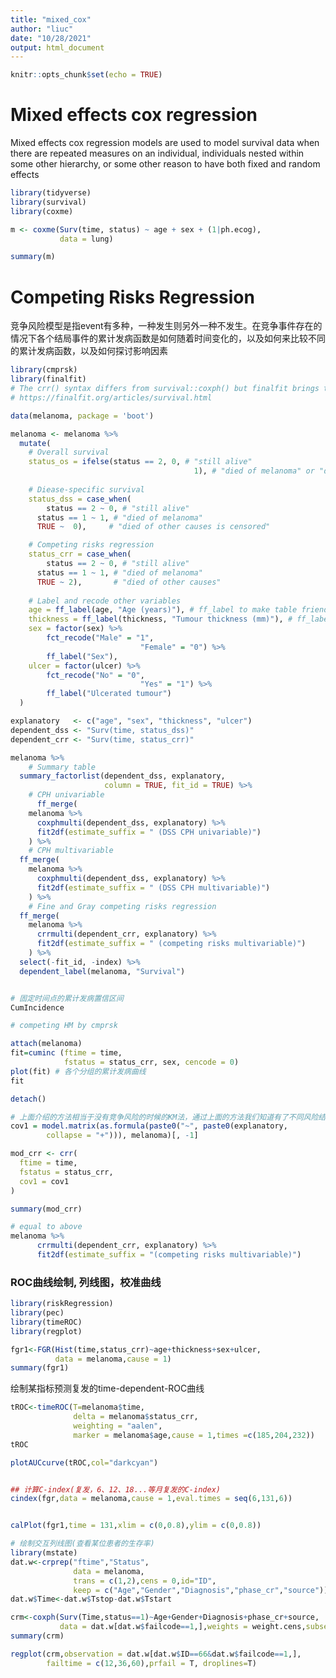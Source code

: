 ```yaml
---
title: "mixed_cox"
author: "liuc"
date: "10/28/2021"
output: html_document
---
```


```r
knitr::opts_chunk$set(echo = TRUE)
```

# Mixed effects cox regression

Mixed effects cox regression models are used to model survival data when there
are repeated measures on an individual, individuals nested within some other
hierarchy, or some other reason to have both fixed and random effects

```r
library(tidyverse)
library(survival)
library(coxme)

m <- coxme(Surv(time, status) ~ age + sex + (1|ph.ecog), 
           data = lung)

summary(m)           
```

# Competing Risks Regression

竞争风险模型是指event有多种，一种发生则另外一种不发生。在竞争事件存在的情况下各个结局事件的累计发病函数是如何随着时间变化的，以及如何来比较不同的累计发病函数，以及如何探讨影响因素
```r
library(cmprsk)
library(finalfit)
# The crr() syntax differs from survival::coxph() but finalfit brings these together
# https://finalfit.org/articles/survival.html

data(melanoma, package = 'boot')

melanoma <- melanoma %>%
  mutate(
    # Overall survival
    status_os = ifelse(status == 2, 0, # "still alive"
                                         1), # "died of melanoma" or "died of other causes"
    
    # Diease-specific survival
    status_dss = case_when(
        status == 2 ~ 0, # "still alive"
      status == 1 ~ 1, # "died of melanoma"
      TRUE ~  0),     # "died of other causes is censored"

    # Competing risks regression
    status_crr = case_when(
        status == 2 ~ 0, # "still alive"
      status == 1 ~ 1, # "died of melanoma"
      TRUE ~ 2),       # "died of other causes"
    
    # Label and recode other variables
    age = ff_label(age, "Age (years)"), # ff_label to make table friendly var labels
    thickness = ff_label(thickness, "Tumour thickness (mm)"), # ff_label to make table friendly var labels
    sex = factor(sex) %>% 
        fct_recode("Male" = "1", 
                             "Female" = "0") %>% 
        ff_label("Sex"),
    ulcer = factor(ulcer) %>% 
        fct_recode("No" = "0",
                             "Yes" = "1") %>% 
        ff_label("Ulcerated tumour")
  )

explanatory   <- c("age", "sex", "thickness", "ulcer")
dependent_dss <- "Surv(time, status_dss)"
dependent_crr <- "Surv(time, status_crr)"

melanoma %>%
    # Summary table
  summary_factorlist(dependent_dss, explanatory, 
                     column = TRUE, fit_id = TRUE) %>%
    # CPH univariable
      ff_merge(
    melanoma %>%
      coxphmulti(dependent_dss, explanatory) %>%
      fit2df(estimate_suffix = " (DSS CPH univariable)")
    ) %>%
    # CPH multivariable
  ff_merge(
    melanoma %>%
      coxphmulti(dependent_dss, explanatory) %>%
      fit2df(estimate_suffix = " (DSS CPH multivariable)")
    ) %>%
    # Fine and Gray competing risks regression
  ff_merge(
    melanoma %>%
      crrmulti(dependent_crr, explanatory) %>%
      fit2df(estimate_suffix = " (competing risks multivariable)")
    ) %>%
  select(-fit_id, -index) %>%
  dependent_label(melanoma, "Survival")


# 固定时间点的累计发病置信区间
CumIncidence
```

```r
# competing HM by cmprsk

attach(melanoma)
fit=cuminc (ftime = time, 
            fstatus = status_crr, sex, cencode = 0) 
plot(fit) # 各个分组的累计发病曲线
fit

detach()
```
```r
# 上面介绍的方法相当于没有竞争风险的时候的KM法，通过上面的方法我们知道有了不同风险结局累计发病曲线的差异，继续我们会继续看影响因素，要做的就是竞争风险回归模型了，需要用到的函数就是crr
cov1 = model.matrix(as.formula(paste0("~", paste0(explanatory, 
        collapse = "+"))), melanoma)[, -1]

mod_crr <- crr(
  ftime = time,
  fstatus = status_crr,
  cov1 = cov1
)

summary(mod_crr)
```

```r
# equal to above 
melanoma %>%
      crrmulti(dependent_crr, explanatory) %>%
      fit2df(estimate_suffix = "(competing risks multivariable)")
```

### ROC曲线绘制, 列线图，校准曲线
```r
library(riskRegression)
library(pec)
library(timeROC)
library(regplot)

fgr1<-FGR(Hist(time,status_crr)~age+thickness+sex+ulcer,
          data = melanoma,cause = 1)
summary(fgr1)
```
绘制某指标预测复发的time-dependent-ROC曲线
```r
tROC<-timeROC(T=melanoma$time,
              delta = melanoma$status_crr,
              weighting = "aalen",
              marker = melanoma$age,cause = 1,times =c(185,204,232))
tROC

plotAUCcurve(tROC,col="darkcyan")


## 计算C-index(复发，6、12、18...等月复发的C-index)
cindex(fgr,data = melanoma,cause = 1,eval.times = seq(6,131,6))


calPlot(fgr1,time = 131,xlim = c(0,0.8),ylim = c(0,0.8))

# 绘制交互列线图(查看某位患者的生存率)
library(mstate)
dat.w<-crprep("ftime","Status",
              data = melanoma,
              trans = c(1,2),cens = 0,id="ID",
              keep = c("Age","Gender","Diagnosis","phase_cr","source"))
dat.w$Time<-dat.w$Tstop-dat.w$Tstart

crm<-coxph(Surv(Time,status==1)~Age+Gender+Diagnosis+phase_cr+source,
           data = dat.w[dat.w$failcode==1,],weights = weight.cens,subset = failcode==1)
summary(crm)

regplot(crm,observation = dat.w[dat.w$ID==66&dat.w$failcode==1,],
        failtime = c(12,36,60),prfail = T, droplines=T)
```



